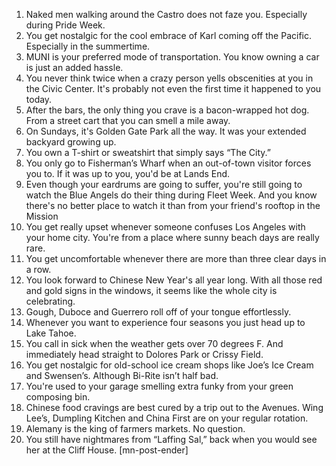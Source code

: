 1. Naked men walking around the Castro does not faze you.
Especially during Pride Week.
2. You get nostalgic for the cool embrace of Karl coming off the Pacific.
Especially in the summertime.
3. MUNI is your preferred mode of transportation.
You know owning a car is just an added hassle.
4. You never think twice when a crazy person yells obscenities at you in the Civic Center.
It's probably not even the first time it happened to you today.
5. After the bars, the only thing you crave is a bacon-wrapped hot dog.
From a street cart that you can smell a mile away.
6. On Sundays, it's Golden Gate Park all the way.
It was your extended backyard growing up.
7. You own a T-shirt or sweatshirt that simply says “The City.”
8. You only go to Fisherman’s Wharf when an out-of-town visitor forces you to.
If it was up to you, you'd be at Lands End.
9. Even though your eardrums are going to suffer, you're still going to watch the Blue Angels do their thing during Fleet Week.
And you know there's no better place to watch it than from your friend's rooftop in the Mission
10. You get really upset whenever someone confuses Los Angeles with your home city.
You're from a place where sunny beach days are really rare.
11. You get uncomfortable whenever there are more than three clear days in a row.
12. You look forward to Chinese New Year's all year long.
With all those red and gold signs in the windows, it seems like the whole city is celebrating.
13. Gough, Duboce and Guerrero roll off of your tongue effortlessly.
14. Whenever you want to experience four seasons you just head up to Lake Tahoe.
15. You call in sick when the weather gets over 70 degrees F.
And immediately head straight to Dolores Park or Crissy Field.
16. You get nostalgic for old-school ice cream shops like Joe’s Ice Cream and Swensen’s.
Although Bi-Rite isn’t half bad.
17. You're used to your garage smelling extra funky from your green composing bin.
18. Chinese food cravings are best cured by a trip out to the Avenues.
Wing Lee’s, Dumpling Kitchen and China First are on your regular rotation.
19. Alemany is the king of farmers markets.
No question.
20. You still have nightmares from “Laffing Sal,” back when you would see her at the Cliff House. [mn-post-ender]